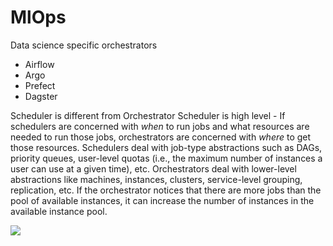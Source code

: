 # MlOps

Data science specific orchestrators

* Airflow
* Argo
* Prefect
* Dagster

Scheduler is different from Orchestrator
Scheduler is high level - If schedulers are concerned with _when_ to run jobs and what resources are needed to run those jobs, orchestrators are concerned with _where_ to get those resources. Schedulers deal with job-type abstractions such as DAGs, priority queues, user-level quotas (i.e., the maximum number of instances a user can use at a given time), etc. Orchestrators deal with lower-level abstractions like machines, instances, clusters, service-level grouping, replication, etc. If the orchestrator notices that there are more jobs than the pool of available instances, it can increase the number of instances in the available instance pool.

![](/Images/Pasted image 20220728133158.png)